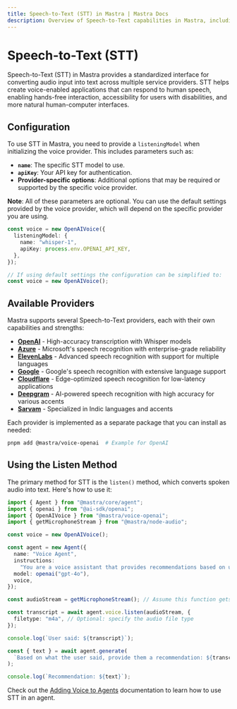 ```yaml
---
title: Speech-to-Text (STT) in Mastra | Mastra Docs
description: Overview of Speech-to-Text capabilities in Mastra, including configuration, usage, and integration with voice providers.
---
```


# Speech-to-Text (STT)

Speech-to-Text (STT) in Mastra provides a standardized interface for converting audio input into text across multiple service providers.
STT helps create voice-enabled applications that can respond to human speech, enabling hands-free interaction, accessibility for users with disabilities, and more natural human-computer interfaces.

## Configuration

To use STT in Mastra, you need to provide a `listeningModel` when initializing the voice provider. This includes parameters such as:

- **`name`**: The specific STT model to use.
- **`apiKey`**: Your API key for authentication.
- **Provider-specific options**: Additional options that may be required or supported by the specific voice provider.

**Note**: All of these parameters are optional. You can use the default settings provided by the voice provider, which will depend on the specific provider you are using.

```typescript
const voice = new OpenAIVoice({
  listeningModel: {
    name: "whisper-1",
    apiKey: process.env.OPENAI_API_KEY,
  },
});

// If using default settings the configuration can be simplified to:
const voice = new OpenAIVoice();
```

## Available Providers

Mastra supports several Speech-to-Text providers, each with their own capabilities and strengths:

- [**OpenAI**](/reference/voice/openai/) - High-accuracy transcription with Whisper models
- [**Azure**](/reference/voice/azure/) - Microsoft's speech recognition with enterprise-grade reliability
- [**ElevenLabs**](/reference/voice/elevenlabs/) - Advanced speech recognition with support for multiple languages
- [**Google**](/reference/voice/google/) - Google's speech recognition with extensive language support
- [**Cloudflare**](/reference/voice/cloudflare/) - Edge-optimized speech recognition for low-latency applications
- [**Deepgram**](/reference/voice/deepgram/) - AI-powered speech recognition with high accuracy for various accents
- [**Sarvam**](/reference/voice/sarvam/) - Specialized in Indic languages and accents

Each provider is implemented as a separate package that you can install as needed:

```bash
pnpm add @mastra/voice-openai  # Example for OpenAI
```

## Using the Listen Method

The primary method for STT is the `listen()` method, which converts spoken audio into text. Here's how to use it:

```typescript
import { Agent } from "@mastra/core/agent";
import { openai } from "@ai-sdk/openai";
import { OpenAIVoice } from "@mastra/voice-openai";
import { getMicrophoneStream } from "@mastra/node-audio";

const voice = new OpenAIVoice();

const agent = new Agent({
  name: "Voice Agent",
  instructions:
    "You are a voice assistant that provides recommendations based on user input.",
  model: openai("gpt-4o"),
  voice,
});

const audioStream = getMicrophoneStream(); // Assume this function gets audio input

const transcript = await agent.voice.listen(audioStream, {
  filetype: "m4a", // Optional: specify the audio file type
});

console.log(`User said: ${transcript}`);

const { text } = await agent.generate(
  `Based on what the user said, provide them a recommendation: ${transcript}`,
);

console.log(`Recommendation: ${text}`);
```

Check out the [Adding Voice to Agents](/agents/adding-voice) documentation to learn how to use STT in an agent.
